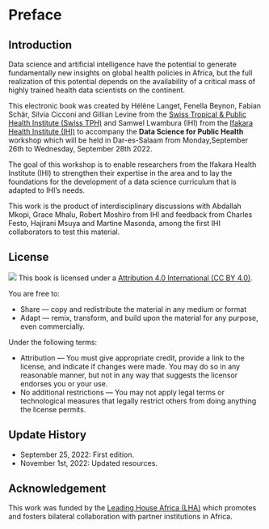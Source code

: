 # Preface {.unnumbered}

## Introduction

Data science and artificial intelligence have the potential to generate fundamentally new insights on global health policies in Africa, but the full realization of this potential depends on the availability of a critical mass of highly trained health data scientists on the continent.

This electronic book was created by Hélène Langet, Fenella Beynon, Fabian Schär, Silvia Cicconi and Gillian Levine from the [Swiss Tropical & Public Health Institute (Swiss TPH)](https://www.swisstph.ch) and Samwel Lwambura (IHI) from the [Ifakara Health Institute (IHI)](https://ihi.or.tz/) to accompany the **Data Science for Public Health** workshop which will be held in Dar-es-Salaam from Monday,September 26th to Wednesday, September 28th 2022. 

The goal of this workshop is to enable researchers from the Ifakara Health Institute (IHI) to strengthen their expertise in the area and to lay the foundations for the development of a data science curriculum that is adapted to IHI's needs.

This work is the product of interdisciplinary discussions with Abdallah Mkopi, Grace Mhalu, Robert Moshiro from IHI and feedback from Charles Festo, Hajirani Msuya and Martine Masonda, among the first IHI collaborators to test this material.

## License

![](https://i.creativecommons.org/l/by/4.0/88x31.png) This book is licensed under a [Attribution 4.0 International (CC BY 4.0)](https://creativecommons.org/licenses/by/4.0/).

You are free to:

-   Share --- copy and redistribute the material in any medium or format
-   Adapt --- remix, transform, and build upon the material for any purpose, even commercially.

Under the following terms:

-   Attribution --- You must give appropriate credit, provide a link to the license, and indicate if changes were made. You may do so in any reasonable manner, but not in any way that suggests the licensor endorses you or your use.
-   No additional restrictions --- You may not apply legal terms or technological measures that legally restrict others from doing anything the license permits.


## Update History

* September 25, 2022: First edition.
* November 1st, 2022: Updated resources.

## Acknowledgement

This work was funded by the [Leading House Africa (LHA)](https://www.swisstph.ch/en/research/leading-house-africa/) which promotes and fosters bilateral collaboration with partner institutions in Africa.